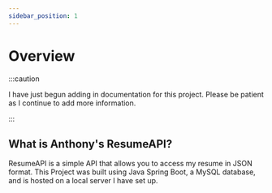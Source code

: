 ```yaml
---
sidebar_position: 1
---
```


# Overview

:::caution

I have just begun adding in documentation for this project. Please be patient as I continue to add more information.

:::


## What is Anthony's ResumeAPI?
ResumeAPI is a simple API that allows you to access my resume in JSON format. This Project was built using Java Spring Boot, a MySQL database, and is hosted on a local server I have set up.
